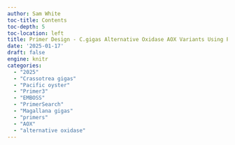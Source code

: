 ```yaml
---
author: Sam White
toc-title: Contents
toc-depth: 5
toc-location: left
title: Primer Design - C.gigas Alternative Oxidase AOX Variants Using Primer3
date: '2025-01-17'
draft: false
engine: knitr
categories: 
  - "2025"
  - "Crassotrea gigas"
  - "Pacific oyster"
  - "Primer3"
  - "EMBOSS"
  - "PrimerSearch"
  - "Magallana gigas"
  - "primers"
  - "AOX"
  - "alternative oxidase"
---
```

